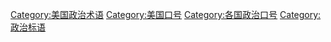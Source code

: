 [[Category:美国政治术语|Category:美国政治术语]]
[[Category:美国口号|Category:美国口号]]
[[Category:各国政治口号|Category:各国政治口号]]
[[Category:政治标语|Category:政治标语]]